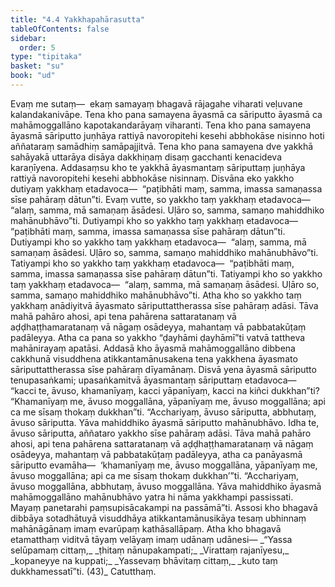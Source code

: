 ```yaml
---
title: "4.4 Yakkhapahārasutta"
tableOfContents: false
sidebar:
  order: 5
type: "tipitaka"
basket: "su"
book: "ud"
---
```



<DynamicBreadcrumb />

<Division number="34" book="ud">

<Paragraph number="288" book="ud">
Evaṃ me sutaṃ—  ekaṃ samayaṃ bhagavā rājagahe viharati veḷuvane kalandakanivāpe. Tena kho pana samayena āyasmā ca sāriputto āyasmā ca mahāmoggallāno kapotakandarāyaṃ viharanti. Tena kho pana samayena āyasmā sāriputto juṇhāya rattiyā navoropitehi kesehi abbhokāse nisinno hoti aññataraṃ samādhiṃ samāpajjitvā.
</Paragraph>

<Paragraph number="289" book="ud">
Tena kho pana samayena dve yakkhā sahāyakā uttarāya disāya dakkhiṇaṃ disaṃ gacchanti kenacideva karaṇīyena. Addasaṃsu kho te yakkhā āyasmantaṃ sāriputtaṃ juṇhāya rattiyā navoropitehi kesehi abbhokāse nisinnaṃ. Disvāna eko yakkho dutiyaṃ yakkhaṃ etadavoca—  “paṭibhāti maṃ, samma, imassa samaṇassa sīse pahāraṃ dātun”ti. Evaṃ vutte, so yakkho taṃ yakkhaṃ etadavoca—  “alaṃ, samma, mā samaṇaṃ āsādesi. Uḷāro so, samma, samaṇo mahiddhiko mahānubhāvo”ti.
</Paragraph>

<Paragraph number="290" book="ud">
Dutiyampi kho so yakkho taṃ yakkhaṃ etadavoca—  “paṭibhāti maṃ, samma, imassa samaṇassa sīse pahāraṃ dātun”ti. Dutiyampi kho so yakkho taṃ yakkhaṃ etadavoca—  “alaṃ, samma, mā samaṇaṃ āsādesi. Uḷāro so, samma, samaṇo mahiddhiko mahānubhāvo”ti. Tatiyampi kho so yakkho taṃ yakkhaṃ etadavoca—  “paṭibhāti maṃ, samma, imassa samaṇassa sīse pahāraṃ dātun”ti. Tatiyampi kho so yakkho taṃ yakkhaṃ etadavoca—  “alaṃ, samma, mā samaṇaṃ āsādesi. Uḷāro so, samma, samaṇo mahiddhiko mahānubhāvo”ti.
</Paragraph>

<Paragraph number="291" book="ud">
Atha kho so yakkho taṃ yakkhaṃ anādiyitvā āyasmato sāriputtattherassa sīse pahāraṃ adāsi. Tāva mahā pahāro ahosi, api tena pahārena sattaratanaṃ vā aḍḍhaṭṭhamaratanaṃ vā nāgaṃ osādeyya, mahantaṃ vā pabbatakūṭaṃ padāleyya. Atha ca pana so yakkho “ḍayhāmi ḍayhāmī”ti vatvā tattheva mahānirayaṃ apatāsi.
</Paragraph>

<Paragraph number="292" book="ud">
Addasā kho āyasmā mahāmoggallāno dibbena cakkhunā visuddhena atikkantamānusakena tena yakkhena āyasmato sāriputtattherassa sīse pahāraṃ dīyamānaṃ. Disvā yena āyasmā sāriputto tenupasaṅkami; upasaṅkamitvā āyasmantaṃ sāriputtaṃ etadavoca—  “kacci te, āvuso, khamanīyaṃ, kacci yāpanīyaṃ, kacci na kiñci dukkhan”ti? “Khamanīyaṃ me, āvuso moggallāna, yāpanīyaṃ me, āvuso moggallāna; api ca me sīsaṃ thokaṃ dukkhan”ti.
</Paragraph>

<Paragraph number="293" book="ud">
“Acchariyaṃ, āvuso sāriputta, abbhutaṃ, āvuso sāriputta. Yāva mahiddhiko āyasmā sāriputto mahānubhāvo. Idha te, āvuso sāriputta, aññataro yakkho sīse pahāraṃ adāsi. Tāva mahā pahāro ahosi, api tena pahārena sattaratanaṃ vā aḍḍhaṭṭhamaratanaṃ vā nāgaṃ osādeyya, mahantaṃ vā pabbatakūṭaṃ padāleyya, atha ca panāyasmā sāriputto evamāha—  ‘khamanīyaṃ me, āvuso moggallāna, yāpanīyaṃ me, āvuso moggallāna; api ca me sīsaṃ thokaṃ dukkhan’”ti.
</Paragraph>

<Paragraph number="294" book="ud">
“Acchariyaṃ, āvuso moggallāna, abbhutaṃ, āvuso moggallāna. Yāva mahiddhiko āyasmā mahāmoggallāno mahānubhāvo yatra hi nāma yakkhampi passissati. Mayaṃ panetarahi paṃsupisācakampi na passāmā”ti.
</Paragraph>

<Paragraph number="295" book="ud">
Assosi kho bhagavā dibbāya sotadhātuyā visuddhāya atikkantamānusikāya tesaṃ ubhinnaṃ mahānāgānaṃ imaṃ evarūpaṃ kathāsallāpaṃ.
</Paragraph>

<Paragraph number="296" book="ud">
Atha kho bhagavā etamatthaṃ viditvā tāyaṃ velāyaṃ imaṃ udānaṃ udānesi—
</Paragraph>

<Paragraph number="297" type="verses" book="ud">
_“Yassa selūpamaṃ cittaṃ,_  
_ṭhitaṃ nānupakampati;_  
_Virattaṃ rajanīyesu,_  
_kopaneyye na kuppati;_  
_Yassevaṃ bhāvitaṃ cittaṃ,_  
_kuto taṃ dukkhamessatī”ti. (43)_  


</Paragraph>
</Division>

<Paragraph number="298" type="center" book="ud">
Catutthaṃ.
</Paragraph>